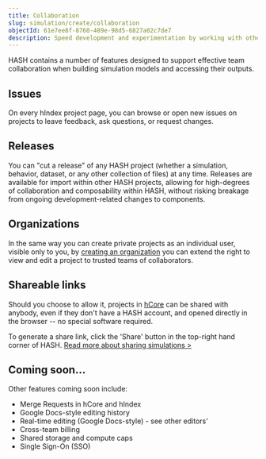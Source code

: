 ```yaml
---
title: Collaboration
slug: simulation/create/collaboration
objectId: 61e7ee8f-8760-489e-98d5-6827a02c7de7
description: Speed development and experimentation by working with others
---
```


HASH contains a number of features designed to support effective team collaboration when building simulation models and accessing their outputs.

## Issues

On every hIndex project page, you can browse or open new issues on projects to leave feedback, ask questions, or request changes.

## Releases

You can "cut a release" of any HASH project \(whether a simulation, behavior, dataset, or any other collection of files\) at any time. Releases are available for import within other HASH projects, allowing for high-degrees of collaboration and composability within HASH, without risking breakage from ongoing development-related changes to components.

## Organizations

In the same way you can create private projects as an individual user, visible only to you, by [creating an organization](/docs/simulations/create/collaboration/organizations) you can extend the right to view and edit a project to trusted teams of collaborators.

## Shareable links

Should you choose to allow it, projects in [hCore](https://hash.ai/platform/core) can be shared with anybody, even if they don't have a HASH account, and opened directly in the browser -- no special software required.

To generate a share link, click the 'Share' button in the top-right hand corner of HASH. [Read more about sharing simulations &gt;](/docs/simulations/create/collaboration/sharing-releasing)

## Coming soon...

Other features coming soon include:

- Merge Requests in hCore and hIndex
- Google Docs-style editing history
- Real-time editing \(Google Docs-style\) - see other editors'
- Cross-team billing
- Shared storage and compute caps
- Single Sign-On \(SSO\)
